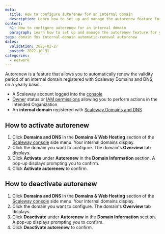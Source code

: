 ```yaml
---
meta:
  title: How to configure autorenew for an internal domain
  description: Learn how to set up and manage the autorenew feature for your internal domains. Follow straightforward steps to activate or deactivate autorenewal, ensuring seamless renewal of domain validity.
content:
  h1: How to configure autorenew for an internal domain
  paragraph: Learn how to set up and manage the autorenew feature for your internal domains. Follow straightforward steps to activate or deactivate autorenewal, ensuring seamless renewal of domain validity.
tags: domain dns internal-domain automatic-renewal autorenew
dates:
  validation: 2025-02-27
  posted: 2022-10-31
categories:
  - network
---
```



Autorenew is a feature that allows you to automatically renew the validity period of an internal domain registered with Scaleway Domains and DNS, on a yearly basis.

<Requirements />

- A Scaleway account logged into the [console](https://console.scaleway.com)
- [Owner](/iam/concepts/#owner) status or [IAM permissions](/iam/concepts/#permission) allowing you to perform actions in the intended Organization
- An **internal domain** registered with [Scaleway Domains and DNS](https://www.scaleway.com/en/domains-and-dns/)

## How to activate autorenew

1. Click **Domains and DNS** in the **Domains & Web Hosting** section of the [Scaleway console](https://console.scaleway.com) side menu. Your internal domains display.
2. Click the domain you want to configure. The domain's **Overview** tab displays.
3. Click **Activate** under **Autorenew** in the **Domain Information** section. A pop-up displays prompting you to confirm.
4. Click **Activate autorenew** to confirm.


## How to deactivate autorenew

1. Click **Domains and DNS** in the **Domains & Web Hosting** section of the [Scaleway console](https://console.scaleway.com) side menu. Your internal domains display.
2. Click the domain you want to configure. The domain's **Overview** tab displays.
3. Click **Deactivate** under **Autorenew** in the **Domain Information** section. A pop-up displays prompting you to confirm.
4. Click **Deactivate autorenew** to confirm.

